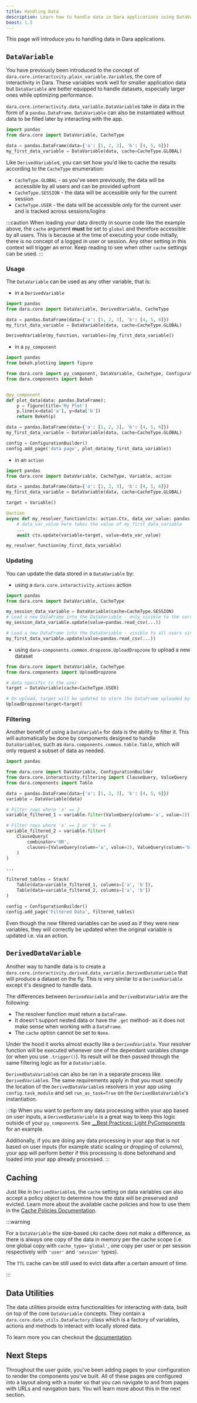 ```yaml
---
title: Handling Data
description: Learn how to handle data in Dara applications using DataVariable for optimal performance with larger datasets
boost: 1.5
---
```


This page will introduce you to handling data in Dara applications.

## `DataVariable`

You have previously been introduced to the concept of `dara.core.interactivity.plain_variable.Variable`s, the core of interactivity in Dara. These variables work well for smaller application data but `DataVariable` are better equipped to handle datasets, especially larger ones while optimizing performance.

`dara.core.interactivity.data_variable.DataVariable`s take in data in the form of a `pandas.DataFrame`. `DataVariable` can also be instantiated without data to be filled later by interacting with the app.

```python
import pandas
from dara.core import DataVariable, CacheType

data = pandas.DataFrame(data={'a': [1, 2, 3], 'b': [4, 5, 6]})
my_first_data_variable = DataVariable(data, cache=CacheType.GLOBAL)
```

Like `DerivedVariable`s, you can set how you'd like to cache the results according to the `CacheType` enumeration:

- `CacheType.GLOBAL` - as you've seen previously, the data will be accessible by all users and can be provided upfront
- `CacheType.SESSION` - the data will be accessible only for the current session
- `CacheType.USER` - the data will be accessible only for the current user and is tracked across sessions/logins

:::caution
When loading your data directly in source code like the example above, the `cache` argument **must** be set to `global` and therefore accessible by all users. This is because at the time of executing your code initially, there is no concept of a logged in user or session. Any other setting in this context will trigger an error. Keep reading to see when other `cache` settings can be used.
:::

### Usage

The `DataVariable` can be used as any other variable, that is:

- in a `DerivedVariable`

```python
import pandas
from dara.core import DataVariable, DerivedVariable, CacheType

data = pandas.DataFrame(data={'a': [1, 2, 3], 'b': [4, 5, 6]})
my_first_data_variable = DataVariable(data, cache=CacheType.GLOBAL)

DerivedVariable(my_function, variables=[my_first_data_variable])
```

- in a `py_component`

```python
import pandas
from bokeh.plotting import figure

from dara.core import py_component, DataVariable, CacheType, ConfigurationBuilder
from dara.components import Bokeh


@py_component
def plot_data(data: pandas.DataFrame):
    p = figure(title='My Plot')
    p.line(x=data['a'], y=data['b'])
    return Bokeh(p)

data = pandas.DataFrame(data={'a': [1, 2, 3], 'b': [4, 5, 6]})
my_first_data_variable = DataVariable(data, cache=CacheType.GLOBAL)

config = ConfigurationBuilder()
config.add_page('data page', plot_data(my_first_data_variable))
```

- in an `action`

```python
import pandas
from dara.core import DataVariable, CacheType, Variable, action

data = pandas.DataFrame(data={'a': [1, 2, 3], 'b': [4, 5, 6]})
my_first_data_variable = DataVariable(data, cache=CacheType.GLOBAL)

target = Variable()

@action
async def my_resolver_function(ctx: action.Ctx, data_var_value: pandas.DataFrame):
    # data_var_value here takes the value of my_first_data_variable
    ...
    await ctx.update(variable=target, value=data_var_value)

my_resolver_function(my_first_data_variable)
```

### Updating

You can update the data stored in a `DataVariable` by:

- using a `dara.core.interactivity.actions` action

```python
import pandas
from dara.core import DataVariable, CacheType

my_session_data_variable = DataVariable(cache=CacheType.SESSION)
# Load a new DataFrame into the DataVariable - only visible to the current session since cache=CacheType.SESSION
my_session_data_variable.update(value=pandas.read_csv(...))

# Load a new DataFrame into the DataVariable - visible to all users since cache=CacheType.GLOBAL
my_first_data_variable.update(value=pandas.read_csv(...))
```

- using `dara-components.common.dropzone.UploadDropzone` to upload a new dataset

```python
from dara.core import DataVariable, CacheType
from dara.components import UploadDropzone

# data specific to the user
target = DataVariable(cache=CacheType.USER)

# On upload, target will be updated to store the DataFrame uploaded by the user
UploadDropzone(target=target)
```

### Filtering

Another benefit of using a `DataVariable` for data is the ability to filter it. This will automatically be
done by components designed to handle `DataVariable`s, such as `dara.components.common.table.Table`, which will only request a subset of data
as needed.

```python
import pandas

from dara.core import DataVariable, ConfigurationBuilder
from dara.core.interactivity.filtering import ClauseQuery, ValueQuery
from dara.components import Table

data = pandas.DataFrame(data={'a': [1, 2, 3], 'b': [4, 5, 6]})
variable = DataVariable(data)

# Filter rows where 'a' == 2
variable_filtered_1 = variable.filter(ValueQuery(column='a', value=2))

# Filter rows where 'a' == 2 or 'b' == 5
variable_filtered_2 = variable.filter(
    ClauseQuery(
        combinator='OR',
        clauses=[ValueQuery(column='a', value=2), ValueQuery(column='b', value=5)]
    )
)

...

filtered_tables = Stack(
    Table(data=variable_filtered_1, columns=['a', 'b']),
    Table(data=variable_filtered_2, columns=['a', 'b'])
)

config = ConfigurationBuilder()
config.add_page('Filtered Data', filtered_tables)
```

Even though the new filtered variables can be used as if they were new variables, they will correctly
be updated when the original variable is updated i.e. via an action.

## `DerivedDataVariable`

Another way to handle data is to create a `dara.core.interactivity.derived.data_variable.DerivedDataVariable` that will produce a dataset on the fly.
This is very similar to a `DerivedVariable` except it's designed to handle data.

The differences between `DerivedVariable` and `DerivedDataVariable` are the following:

- The resolver function must return a `DataFrame`.
- It doesn't support nested data or have the `.get` method- as it does not make sense when working with a `DataFrame`.
- The `cache` option cannot be set to `None`.

Under the hood it works almost exactly like a `DerivedVariable`. Your resolver function will be executed
whenever one of the dependant variables change (or when you use `.trigger()`). Its result will be then
passed through the same filtering logic as for a `DataVariable`.

`DerivedDataVariable`s can also be ran in a separate process like `DerivedVariable`s. The same requirements apply in that you must specify the location of the `DerivedDataVariable`s resolvers in your app using `config.task_module` and set `run_as_task=True` on the `DerivedDataVariable`'s instantiation.

:::tip
When you want to perform any data processing within your app based on user inputs, a `DerivedDataVariable` is a
great way to keep this logic outside of your `py_component`s. See
[\_\_Best Practices: Light PyComponents](../best-practices/light-pycomponents#use-deriveddatavariables-for-data-processing)
for an example.

Additionally, if you are doing any data processing in your app that is not based on user inputs
(for example static scaling or dropping of columns), your app will perform better if this processing is done beforehand
and loaded into your app already processed.
:::

## Caching

Just like in `DerivedVariable`s, the `cache` setting on data variables can also accept a policy object to determine how the data
will be preserved and evicted. Learn more about the available cache policies and how to use them in the [Cache Policies Documentation](../advanced/cache-policies.mdx).

:::warning

For a `DataVariable` the size-based `LRU` cache does not make a difference, as there is always one copy of the data in memory per
the cache scope (i.e. one global copy with `cache_type='global'`, one copy per user or per session respectively with `'user'` and `'session'` types).

The `TTL` cache can be still used to evict data after a certain amount of time.

:::

## Data Utilities

The data utilities provide extra functionalities for interacting with data, built on top of the core `DataVariable` concepts.
They contain a `dara.core.data_utils.DataFactory` class which is a factory of variables, actions and methods to interact with locally stored data.

To learn more you can checkout the [documentation](../packages/dara-core/data).

## Next Steps

Throughout the user guide, you've been adding pages to your configuration to render the components you've built. All of these pages are configured into a layout along with a router so that you can navigate to and from pages with URLs and navigation bars. You will learn more about this in the next section.
